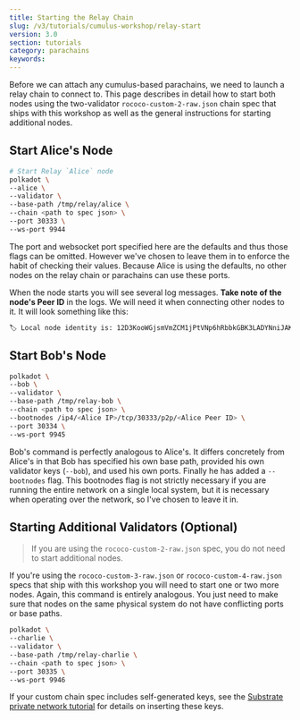 ```yaml
---
title: Starting the Relay Chain
slug: /v3/tutorials/cumulus-workshop/relay-start
version: 3.0 
section: tutorials
category: parachains
keywords:
---
```


Before we can attach any cumulus-based parachains, we need to launch a relay chain to connect to.
This page describes in detail how to start both nodes using the two-validator `rococo-custom-2-raw.json`
chain spec that ships with this workshop as well as the general instructions for starting additional
nodes.

## Start Alice's Node

```bash
# Start Relay `Alice` node
polkadot \
--alice \
--validator \
--base-path /tmp/relay/alice \
--chain <path to spec json> \
--port 30333 \
--ws-port 9944
```

The port and websocket port specified here are the defaults and thus those flags can be omitted.
However we've chosen to leave them in to enforce the habit of checking their values. Because Alice
is using the defaults, no other nodes on the relay chain or parachains can use these ports.

When the node starts you will see several log messages. **Take note of the node's Peer ID**
in the logs. We will need it when connecting other nodes to it. It will look something like
this:

```bash
🏷 Local node identity is: 12D3KooWGjsmVmZCM1jPtVNp6hRbbkGBK3LADYNniJAKJ19NUYiq
```

## Start Bob's Node

```bash
polkadot \
--bob \
--validator \
--base-path /tmp/relay-bob \
--chain <path to spec json> \
--bootnodes /ip4/<Alice IP>/tcp/30333/p2p/<Alice Peer ID> \
--port 30334 \
--ws-port 9945
```

Bob's command is perfectly analogous to Alice's. It differs concretely from Alice's in that Bob has
specified his own base path, provided his own validator keys (`--bob`), and used his own ports.
Finally he has added a `--bootnodes` flag. This bootnodes flag is not strictly necessary if you are
running the entire network on a single local system, but it is necessary when operating over the
network, so I've chosen to leave it in.

## Starting Additional Validators (Optional)

> If you are using the `rococo-custom-2-raw.json` spec, you do not need to start additional nodes.

If you're using the `rococo-custom-3-raw.json` or `rococo-custom-4-raw.json` specs that ship with this workshop you will
need to start one or two more nodes. Again, this command is entirely analogous. You just need to
make sure that nodes on the same physical system do not have conflicting ports or base paths.

```bash
polkadot \
--charlie \
--validator \
--base-path /tmp/relay-charlie \
--chain <path to spec json> \
--port 30335 \
--ws-port 9946
```

If your custom chain spec includes self-generated keys, see the
[Substrate private network tutorial](../../../v3/tutorials/private-network/launch-custom-chain#add-keys-to-keystore)
for details on inserting these keys.
